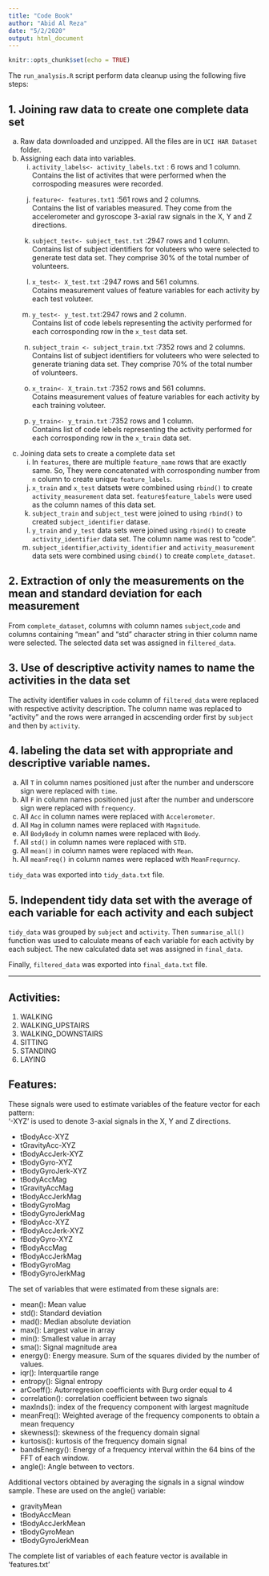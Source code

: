 ---
title: "Code Book"
author: "Abid Al Reza"
date: "5/2/2020"
output: html_document
---

```{r setup, include=FALSE}
knitr::opts_chunk$set(echo = TRUE)
```

The `run_analysis.R` script perform data cleanup using the following five steps:  

## 1. Joining raw data to create one complete data set
a) Raw data downloaded and unzipped. All the files are in `UCI HAR Dataset` folder.
b) Assigning each data into variables.
    i. `activity_labels<- activity_labels.txt` : 6 rows and 1 column.  
Contains the list of activites that were performed when the corrospoding measures were recorded.

    j. `feature<- features.txt1` :561 rows and 2 columns.  
Contains the list of variables measured. They come from the accelerometer and gyroscope 3-axial raw signals in the X, Y and Z directions.

    k. `subject_test<- subject_test.txt` :2947 rows and 1 column.  
Contains list of subject identifiers for voluteers who were selected to generate test data set. They comprise 30% of the total number of volunteers. 

    l. `x_test<- X_test.txt` :2947 rows and 561 columns.  
Cotains measurement values of feature variables for each activity by each test voluteer.

    m. `y_test<- y_test.txt`:2947 rows and 2 column.  
Contains list of code lebels representing the activity performed for each corrosponding row in the `x_test` data set.

    n. `subject_train <- subject_train.txt` :7352 rows and 2 columns.  
Contains list of subject identifiers for voluteers who were selected to generate trianing data set. They comprise 70% of the total number of volunteers.

    o. `x_train<- X_train.txt` :7352 rows and 561 columns.  
Cotains measurement values of feature variables for each activity by each training voluteer.

    p. `y_train<- y_train.txt` :7352 rows and 1 column.  
Contains list of code lebels representing the activity performed for each corrosponding row in the `x_train` data set.

c) Joining data sets to create a complete data set
    i. In `features`, there are multiple `feature_name` rows that are exactly same. So, They were concatenated with corrosponding number from `n` column to create unique `feature_labels`.  
    j. `x_train` and `x_test` datsets were combined using `rbind()` to create `activity_measurement` data set. `feature$feature_labels` were used as the column names of this data set.
    k. `subject_train` and `subject_test` were joined to using `rbind()` to created `subject_identifier` datase.
    l. `y_train` and `y_test` data sets were joined using `rbind()` to create `activity_identifier` data set. The column name was rest to "code".
    m. `subject_identifier`,`activity_identifier` and `activity_measurement` data sets were combined using `cbind()` to create `complete_dataset`. 

## 2. Extraction of  only the measurements on the mean and standard deviation for each measurement
From `complete_dataset`, columns with column names `subject`,`code` and columns containing "mean" and "std" character string in thier column name were selected. The selected data set was assigned in `filtered_data`.

## 3. Use of descriptive activity names to name the activities in the data set
The activity identifier values in `code` column of `filtered_data` were replaced with respective activity description. The column name was replaced to "activity" and the rows were arranged in acscending order first by `subject` and then by `activity`.

## 4. labeling the data set with appropriate and descriptive variable names.
a) All `T`  in column names positioned just after the number and underscore sign were replaced with `time`.
b) All `F` in column names positioned just after the number and underscore sign were replaced with `frequency`.
c) All `Acc` in column names were replaced with `Accelerometer`.
d) All `Mag` in column names were replaced with `Magnitude`.
e) All `BodyBody` in column names were replaced with `Body`.
f) All `std()` in column names were replaced with `STD`.
g) All `mean()` in column names were replaced with `Mean`.
h) All `meanFreq()` in column names were replaced with `MeanFrequrncy`.   

`tidy_data` was exported into `tidy_data.txt` file.

## 5. Independent tidy data set with the average of each variable for each activity and each subject
`tidy_data` was grouped by `subject` and `activity`. Then `summarise_all()` function was used to calculate means of each variable for each activity by each subject. The new  calculated data set was assigned in `final_data`. 

Finally, `filtered_data` was exported into `final_data.txt` file. 


-----------------------------------------------------------------
## Activities:
1. WALKING
2. WALKING_UPSTAIRS
3. WALKING_DOWNSTAIRS
4. SITTING
5. STANDING
6. LAYING


## Features:

These signals were used to estimate variables of the feature vector for each pattern:  
'-XYZ' is used to denote 3-axial signals in the X, Y and Z directions.

+ tBodyAcc-XYZ
+ tGravityAcc-XYZ
+ tBodyAccJerk-XYZ
+ tBodyGyro-XYZ
+ tBodyGyroJerk-XYZ
+ tBodyAccMag
+ tGravityAccMag
+ tBodyAccJerkMag
+ tBodyGyroMag
+ tBodyGyroJerkMag
+ fBodyAcc-XYZ
+ fBodyAccJerk-XYZ
+ fBodyGyro-XYZ
+ fBodyAccMag
+ fBodyAccJerkMag
+ fBodyGyroMag
+ fBodyGyroJerkMag

The set of variables that were estimated from these signals are: 

+ mean(): Mean value
+ std(): Standard deviation
+ mad(): Median absolute deviation 
+ max(): Largest value in array
+ min(): Smallest value in array
+ sma(): Signal magnitude area
+ energy(): Energy measure. Sum of the squares divided by the number of values. 
+ iqr(): Interquartile range 
+ entropy(): Signal entropy
+ arCoeff(): Autorregresion coefficients with Burg order equal to 4
+ correlation(): correlation coefficient between two signals
+ maxInds(): index of the frequency component with largest magnitude
+ meanFreq(): Weighted average of the frequency components to obtain a mean frequency
+ skewness(): skewness of the frequency domain signal 
+ kurtosis(): kurtosis of the frequency domain signal 
+ bandsEnergy(): Energy of a frequency interval within the 64 bins of the FFT of each window.
+ angle(): Angle between to vectors.

Additional vectors obtained by averaging the signals in a signal window sample. These are used on the angle() variable:

+ gravityMean
+ tBodyAccMean
+ tBodyAccJerkMean
+ tBodyGyroMean
+ tBodyGyroJerkMean

The complete list of variables of each feature vector is available in 'features.txt'
